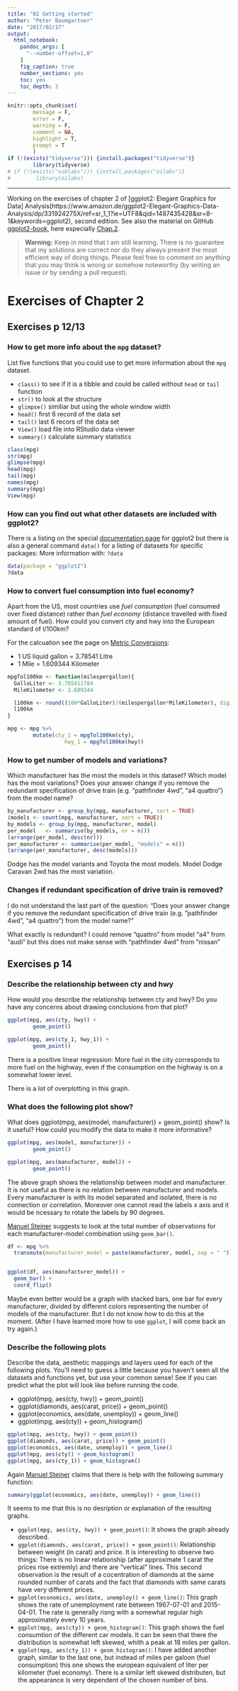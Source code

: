 ```yaml
---
title: "02 Getting started"
author: "Peter Baumgartner"
date: "2017/02/17"
output: 
  html_notebook: 
    pandoc_args: [ 
      "--number-offset=1,0" 
    ]
    fig_caption: true
    number_sections: yes
    toc: yes
    toc_depth: 3
---
```

```r
knitr::opts_chunk$set(
        message = F,
        error = F,
        warning = F,
        comment = NA,
        highlight = T,
        prompt = T
        )
if (!(exists("tidyverse"))) {install.packages("tidyverse")}
        library(tidyverse)
# if (!(exists("oiblabs"))) {install.packages("oilabs")}
#        library(oilabs)
```
***

Working on the exercises of chapter 2 of [ggplot2: Elegant Graphics for Data] Analysis(https://www.amazon.de/ggplot2-Elegant-Graphics-Data-Analysis/dp/331924275X/ref=sr_1_1?ie=UTF8&qid=1487435428&sr=8-1&keywords=ggplot2), second edition. See also the material on GitHub [ggplot2-book](https://github.com/hadley/ggplot2-book), here especially [Chap.2](https://github.com/hadley/ggplot2-book/blob/master/ggplot.rmd).

>**Warning:** Keep in mind that I am still learning. There is no guarantee that my solutions are correct nor do they always present the most efficient way of doing things. Please feel free to comment on anything that you may think is wrong or somehow noteworthy (by writing an issue or by sending a pull request).

# Exercises of Chapter 2
## Exercises p 12/13
### How to get more info about the `mpg` dataset?
List five functions that you could use to get more information about the `mpg` dataset.

* `class()`     to see if it is a tibble and could be called without `head` or `tail` function
* `str()`       to look at the structure
* `glimpse()`   similiar but using the whole window width
* `head()`      first 6 record of the data set
* `tail()`      last 6 recors of the data set
* `View()`      load file into RStudio data viewer
* `summary()`   calculate summary statistics
```r
class(mpg)
str(mpg)
glimpse(mpg)
head(mpg)
tail(mpg)
names(mpg)
summary(mpg)
View(mpg)

```


### How can you find out what other datasets are included with ggplot2?
There is a listing on the special [documentation page](http://docs.ggplot2.org/current/index.html) for ggplot2 but there is also a general command `data()` for a listing of datasets for specific packages: More information with: `?data`
```r
data(package = "ggplot2")
?data
```

### How to convert fuel consumption into fuel economy?
Apart from the US, most countries use _fuel consumption_ (fuel consumed over fixed distance) rather than _fuel economy_ (distance travelled with fixed amount of fuel). How could you convert cty and hwy into the European standard of l/100km?

For the calcuation see the page on [Metric Conversions](http://www.metric-conversions.org): 

* 1 US liquid gallon = 3.78541 Litre
* 1 Mile = 1.609344 Kilometer

```r
mpgTol100km <- function(milespergallon){
  GalloLiter <- 3.785411784
  MileKilometer <- 1.609344 

  l100km <- round((100*GalloLiter)/(milespergallon*MileKilometer), digits = 1)
  l100km
}

mpg <- mpg %>%
        mutate(cty_1 = mpgTol100km(cty),
                  hwy_1 = mpgTol100km(hwy))
```

### How to get number of models and variations?
Which manufacturer has the most the models in this dataset? Which model has the most variations? Does your answer change if you remove the redundant specification of drive train (e.g. "pathfinder 4wd", "a4 quattro") from the model name?
```r
by_manufacturer <- group_by(mpg, manufacturer, sort = TRUE)
(models <- count(mpg, manufacturer, sort = TRUE))
by_models <- group_by(mpg, manufacturer, model)
per_model   <- summarise(by_models, nr = n())
(arrange(per_model, desc(nr)))
per_manufacturer <- summarise(per_model, "models" = n())
(arrange(per_manufacturer, desc(models)))
```
Dodge has the model variants and Toyota the most models. Model Dodge Caravan 2wd has the most variation.

### Changes if redundant specification of drive train is removed?

I do not understand the last part of the question: "Does your answer change if you remove the redundant specification of drive train (e.g. "pathfinder 4wd", "a4 quattro") from the model name?" 

What exactly is redundant? I could remove "quattro" from model "a4" from "audi" but this does not make sense with "pathfinder 4wd" from "nissan"

## Exercises p 14
### Describe the relationship between cty and hwy
How would you describe the relationship between cty and hwy? Do you have any concerns about drawing conclusions from that plot?

```r
ggplot(mpg, aes(cty, hwy)) +
        geom_point()

ggplot(mpg, aes(cty_1, hwy_1)) +
        geom_point()
```
There is a positive linear regression: More fuel in the city corresponds to more fuel on the highway, even if the consumption on the highway is on a somewhat lower level.

There is a lot of overplotting in this graph.

### What does the following plot show?
What does ggplot(mpg, aes(model, manufacturer)) + geom_point() show? Is it useful? How could you modify the data to make it more informative?

```r
ggplot(mpg, aes(model, manufacturer)) + 
        geom_point()

ggplot(mpg, aes(manufacturer, model)) + 
        geom_point()
```
The above graph shows the relationship between model and manufacturer. It is not useful as there is no relation between manufacturer and models. Every manufacturer is with its model separated and isolated, there is no connection or correlation. Moreover one cannot read the labels x axis and it would be ncessary to rotate the labels by 90 degrees.

[Manuel Steiner](https://github.com/M-E-Steiner/ggplot2-book-solutions/blob/master/Chapter2/Solutions_Chapter2.md#exercises-231-page-16) suggests to look at the total number of observations for each manufacturer-model combination using `geom_bar()`.
```r
df <- mpg %>% 
  transmute(manufacturer_model = paste(manufacturer, model, sep = " "))


ggplot(df, aes(manufacturer_model)) +
  geom_bar() + 
  coord_flip()
```
Maybe even better would be a graph with stacked bars, one bar for every manufacturer, divided by different colors representing the number of models of the manufacturer. But I do not know how to do this at the moment. (After I have learned more how to use `ggplot`, I will come back an try again.)

### Describe the following plots
Describe the data, aesthetic mappings and layers used for each of the following plots.
You'll need to guess a little because you haven't seen all the datasets and functions yet, but use your common sense! See if you can predict what the plot will look like before running the code.

* ggplot(mpg, aes(cty, hwy)) + geom_point()
* ggplot(diamonds, aes(carat, price)) + geom_point()
* ggplot(economics, aes(date, unemploy)) + geom_line()
* ggplot(mpg, aes(cty)) + geom_histogram()

```r
ggplot(mpg, aes(cty, hwy)) + geom_point()
ggplot(diamonds, aes(carat, price)) + geom_point()
ggplot(economics, aes(date, unemploy)) + geom_line()
ggplot(mpg, aes(cty)) + geom_histogram()
ggplot(mpg, aes(cty_1)) + geom_histogram()
```
Again [Manuel Steiner](https://github.com/M-E-Steiner/ggplot2-book-solutions/blob/master/Chapter2/Solutions_Chapter2.md#exercises-231-page-16) claims that there is help with the following summary function:
```r
summary(ggplot(economics, aes(date, unemploy)) + geom_line())
```
It seems to me that this is no desription or explanation of the resulting graphs.




* `ggplot(mpg, aes(cty, hwy)) + geom_point()`: It shows the graph already described.
* `ggplot(diamonds, aes(carat, price)) + geom_point()`: Relationship between weight (in carat) and price. It is interesting to observe two things: There is no linear relationship (after approximate 1 carat the prices rise extremly) and there are "vertical" lines. This second observation is the result of a cocentration of diamonds at the same rounded number of carats and the fact that diamonds with same carats have very different prices.
* `ggplot(economics, aes(date, unemploy)) + geom_line()`: This graph shows the rate of unemployment rate between 1967-07-01 and 2015-04-01. The rate is generally risng with a somewhat regular high approximately every 10 years.
* `ggplot(mpg, aes(cty)) + geom_histogram()`: This graph shows the fuel consumtion of the different car models. It can be seen that there the distribution is somewhat left skewed, whith a peak at 18 miles per gallon. 
* `ggplot(mpg, aes(cty_1)) + geom_histogram()`: I have added another graph, similar to the last one, but instead of miles per galoon (fuel consumption) this one shows the european equivalent of liter per kilometer (fuel economy). There is a similar left skewed distributen, but the appearance is very  dependent of the chosen number of bins.
